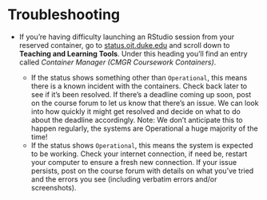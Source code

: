 # Troubleshooting

-   If you're having difficulty launching an RStudio session from your reserved container, go to [status.oit.duke.edu](https://status.oit.duke.edu/) and scroll down to **Teaching and Learning Tools**.
    Under this heading you'll find an entry called *Container Manager (CMGR Coursework Containers)*.

    -   If the status shows something other than `Operational`, this means there is a known incident with the containers. Check back later to see if it's been resolved. If there's a deadline coming up soon, post on the course forum to let us know that there's an issue. We can look into how quickly it might get resolved and decide on what to do about the deadline accordingly. Note: We don't anticipate this to happen regularly, the systems are Operational a huge majority of the time!
    -   If the status shows `Operational`, this means the system is expected to be working. Check your internet connection, if need be, restart your computer to ensure a fresh new connection. If your issue persists, post on the course forum with details on what you've tried and the errors you see (including verbatim errors and/or screenshots).
